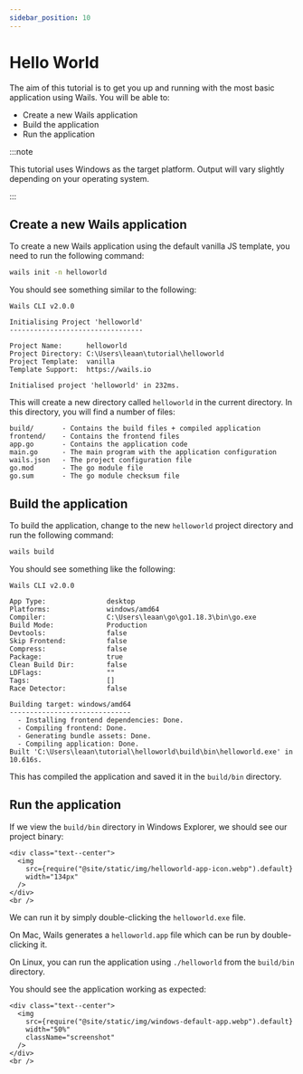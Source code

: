 ```yaml
---
sidebar_position: 10
---
```


# Hello World

The aim of this tutorial is to get you up and running with the most basic
application using Wails. You will be able to:

- Create a new Wails application
- Build the application
- Run the application

:::note

This tutorial uses Windows as the target platform. Output will vary slightly
depending on your operating system.

:::

## Create a new Wails application

To create a new Wails application using the default vanilla JS template,
you need to run the following command:

```bash
wails init -n helloworld
```

You should see something similar to the following:

```
Wails CLI v2.0.0

Initialising Project 'helloworld'
---------------------------------

Project Name:      helloworld
Project Directory: C:\Users\leaan\tutorial\helloworld
Project Template:  vanilla
Template Support:  https://wails.io

Initialised project 'helloworld' in 232ms.
```

This will create a new directory called `helloworld` in the current directory.
In this directory, you will find a number of files:

```
build/       - Contains the build files + compiled application
frontend/    - Contains the frontend files
app.go       - Contains the application code
main.go      - The main program with the application configuration
wails.json   - The project configuration file
go.mod       - The go module file
go.sum       - The go module checksum file
```

## Build the application

To build the application, change to the new `helloworld` project directory and run the following command:

```bash
wails build
```

You should see something like the following:

```
Wails CLI v2.0.0

App Type:               desktop
Platforms:              windows/amd64
Compiler:               C:\Users\leaan\go\go1.18.3\bin\go.exe
Build Mode:             Production
Devtools:               false
Skip Frontend:          false
Compress:               false
Package:                true
Clean Build Dir:        false
LDFlags:                ""
Tags:                   []
Race Detector:          false

Building target: windows/amd64
------------------------------
  - Installing frontend dependencies: Done.
  - Compiling frontend: Done.
  - Generating bundle assets: Done.
  - Compiling application: Done.
Built 'C:\Users\leaan\tutorial\helloworld\build\bin\helloworld.exe' in 10.616s.
```

This has compiled the application and saved it in the `build/bin` directory.

## Run the application

If we view the `build/bin` directory in Windows Explorer, we should see our project binary:

```mdx-code-block
<div class="text--center">
  <img
    src={require("@site/static/img/helloworld-app-icon.webp").default}
    width="134px"
  />
</div>
<br />
```

We can run it by simply double-clicking the `helloworld.exe` file.

On Mac, Wails generates a `helloworld.app` file which can be run by double-clicking it.

On Linux, you can run the application using `./helloworld` from the `build/bin` directory.

You should see the application working as expected:

```mdx-code-block
<div class="text--center">
  <img
    src={require("@site/static/img/windows-default-app.webp").default}
    width="50%"
    className="screenshot"
  />
</div>
<br />
```
